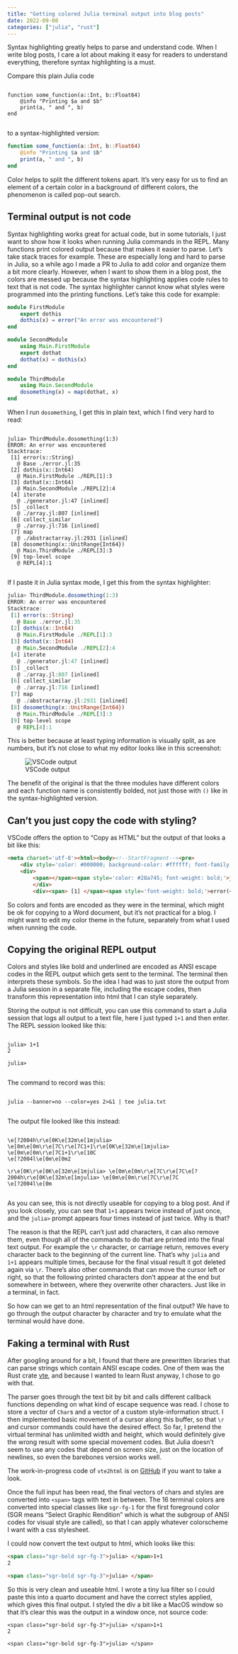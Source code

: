 ```yaml
---
title: "Getting colored Julia terminal output into blog posts"
date: 2022-09-08
categories: ["julia", "rust"]
---
```



Syntax highlighting greatly helps to parse and understand code.
When I write blog posts, I care a lot about making it easy for readers to understand everything, therefore syntax highlighting is a must.

Compare this plain Julia code

:::{.sourceCode}
```
function some_function(a::Int, b::Float64)
    @info "Printing $a and $b"
    print(a, " and ", b)
end
```
:::

to a syntax-highlighted version:

```julia
function some_function(a::Int, b::Float64)
    @info "Printing $a and $b"
    print(a, " and ", b)
end
```

Color helps to split the different tokens apart.
It's very easy for us to find an element of a certain color in a background of different colors, the phenomenon is called pop-out search.

## Terminal output is not code

Syntax highlighting works great for actual code, but in some tutorials, I just want to show how it looks when running Julia commands in the REPL.
Many functions print colored output because that makes it easier to parse.
Let's take stack traces for example.
These are especially long and hard to parse in Julia, so a while ago I made a PR to Julia to add color and organize them a bit more clearly.
However, when I want to show them in a blog post, the colors are messed up because the syntax highlighting applies code rules to text that is not code.
The syntax highlighter cannot know what styles were programmed into the printing functions.
Let's take this code for example:

```julia
module FirstModule
    export dothis
    dothis(x) = error("An error was encountered")
end

module SecondModule
    using Main.FirstModule
    export dothat
    dothat(x) = dothis(x)
end

module ThirdModule
    using Main.SecondModule
    dosomething(x) = map(dothat, x)
end
```

When I run `dosomething`, I get this in plain text, which I find very hard to read:

:::{.sourceCode}
```
julia> ThirdModule.dosomething(1:3)
ERROR: An error was encountered
Stacktrace:
 [1] error(s::String)
   @ Base ./error.jl:35
 [2] dothis(x::Int64)
   @ Main.FirstModule ./REPL[1]:3
 [3] dothat(x::Int64)
   @ Main.SecondModule ./REPL[2]:4
 [4] iterate
   @ ./generator.jl:47 [inlined]
 [5] _collect
   @ ./array.jl:807 [inlined]
 [6] collect_similar
   @ ./array.jl:716 [inlined]
 [7] map
   @ ./abstractarray.jl:2931 [inlined]
 [8] dosomething(x::UnitRange{Int64})
   @ Main.ThirdModule ./REPL[3]:3
 [9] top-level scope
   @ REPL[4]:1
```
:::

If I paste it in Julia syntax mode, I get this from the syntax highlighter:

```julia
julia> ThirdModule.dosomething(1:3)
ERROR: An error was encountered
Stacktrace:
 [1] error(s::String)
   @ Base ./error.jl:35
 [2] dothis(x::Int64)
   @ Main.FirstModule ./REPL[1]:3
 [3] dothat(x::Int64)
   @ Main.SecondModule ./REPL[2]:4
 [4] iterate
   @ ./generator.jl:47 [inlined]
 [5] _collect
   @ ./array.jl:807 [inlined]
 [6] collect_similar
   @ ./array.jl:716 [inlined]
 [7] map
   @ ./abstractarray.jl:2931 [inlined]
 [8] dosomething(x::UnitRange{Int64})
   @ Main.ThirdModule ./REPL[3]:3
 [9] top-level scope
   @ REPL[4]:1
```

This is better because at least typing information is visually split, as are numbers, but it's not close to what my editor looks like in this screenshot:

![VSCode output](screenshot.png)

The benefit of the original is that the three modules have different colors and each function name is consistently bolded, not just those with `()` like in the syntax-highlighted version.

## Can't you just copy the code with styling?

VSCode offers the option to "Copy as HTML" but the output of that looks a bit like this:

```html
<meta charset='utf-8'><html><body><!--StartFragment--><pre>
    <div style='color: #000000; background-color: #ffffff; font-family: Menlo, Monaco, 'Courier New', monospace; font-size: 12px;'>
    <div>
        <span></span><span style='color: #28a745; font-weight: bold;'>julia> </span><span>ThirdModule.dosomething(1:3)                                     </span></div><div><span></span><span style='color: #cb2431; font-weight: bold;'>ERROR: </span><span>An error was encountered                                         </span></div><div><span>Stacktrace:                                                             </span>
        </div>
        <div><span> [1] </span><span style='font-weight: bold;'>error(</span>
```

So colors and fonts are encoded as they were in the terminal, which might be ok for copying to a Word document, but it's not practical for a blog.
I might want to edit my color theme in the future, separately from what I used when running the code.

## Copying the original REPL output

Colors and styles like bold and underlined are encoded as ANSI escape codes in the REPL output which gets sent to the terminal.
The terminal then interprets these symbols.
So the idea I had was to just store the output from a Julia session in a separate file, including the escape codes, then transform this representation into html that I can style separately.

Storing the output is not difficult, you can use this command to start a Julia session that logs all output to a text file, here I just typed `1+1` and then enter.
The REPL session looked like this:

:::{.sourceCode}
```
julia> 1+1
2

julia>
```
:::

The command to record was this:

:::{.sourceCode}
```
julia --banner=no --color=yes 2>&1 | tee julia.txt
```
:::

The output file looked like this instead:

:::{.sourceCode}
```
\e[?2004h\r\e[0K\e[32m\e[1mjulia> \e[0m\e[0m\r\e[7C\r\e[7C1+1\r\e[0K\e[32m\e[1mjulia> \e[0m\e[0m\r\e[7C1+1\r\e[10C
\e[?2004l\e[0m\e[0m2

\r\e[0K\r\e[0K\e[32m\e[1mjulia> \e[0m\e[0m\r\e[7C\r\e[7C\e[?2004h\r\e[0K\e[32m\e[1mjulia> \e[0m\e[0m\r\e[7C\r\e[7C
\e[?2004l\e[0m
```
:::

As you can see, this is not directly useable for copying to a blog post.
And if you look closely, you can see that `1+1` appears twice instead of just once, and the `julia>` prompt appears four times instead of just twice.
Why is that?

The reason is that the REPL can't just add characters, it can also remove them, even though all of the commands to do that are printed into the final text output.
For example the `\r` character, or carriage return, removes every character back to the beginning of the current line.
That's why `julia` and `1+1` appears multiple times, because for the final visual result it got deleted again via `\r`.
There's also other commands that can move the cursor left or right, so that the following printed characters don't appear at the end but somewhere in between, where they overwrite other characters.
Just like in a terminal, in fact.

So how can we get to an html representation of the final output?
We have to go through the output character by character and try to emulate what the terminal would have done.

## Faking a terminal with Rust

After googling around for a bit, I found that there are prewritten libraries that can parse strings which contain ANSI escape codes.
One of them was the Rust crate [vte](https://github.com/alacritty/vte), and because I wanted to learn Rust anyway, I chose to go with that.

The parser goes through the text bit by bit and calls different callback functions depending on what kind of escape sequence was read.
I chose to store a vector of `Char`s and a vector of a custom style-information struct.
I then implemented basic movement of a cursor along this buffer, so that `\r` and cursor commands could have the desired effect.
So far, I pretend the virtual terminal has unlimited width and height, which would definitely give the wrong result with some special movement codes.
But Julia doesn't seem to use any codes that depend on screen size, just on the location of newlines, so even the barebones version works well.

The work-in-progress code of `vte2html` is on [GitHub](https://github.com/jkrumbiegel/vte2html) if you want to take a look.

Once the full input has been read, the final vectors of chars and styles are converted into `<span>` tags with text in between.
The 16 terminal colors are converted into special classes like `sgr-fg-1` for the first foreground color (SGR means "Select Graphic Rendition" which is what the subgroup of ANSI codes for visual style are called), so that I can apply whatever colorscheme I want with a css stylesheet.

I could now convert the text output to html, which looks like this:

```html
<span class="sgr-bold sgr-fg-3">julia> </span>1+1
2

<span class="sgr-bold sgr-fg-3">julia> </span>
```

So this is very clean and useable html.
I wrote a tiny lua filter so I could paste this into a quarto document and have the correct styles applied, which gives this final output.
I styled the div a bit like a MacOS window so that it's clear this was the output in a window once, not source code:

```terminal
<span class="sgr-bold sgr-fg-3">julia> </span>1+1
2

<span class="sgr-bold sgr-fg-3">julia> </span>
```
